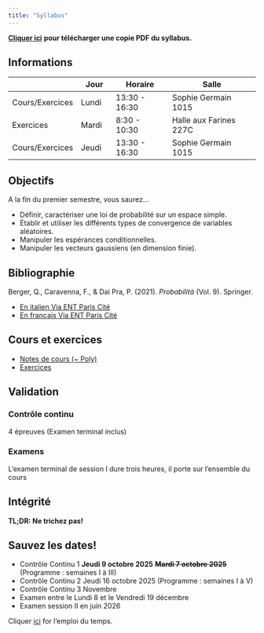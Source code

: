 ```yaml
---
title: "Syllabus"
---
```


[**Cliquer ici**](/documents/MA1AY010-I-syllabus.pdf "PDF du syllabus") **pour télécharger une copie PDF du syllabus.**

## Informations 

|           | Jour       | Horaire              | Salle                       |
|-----------|-----------|-------------------|--------------------------------|
| Cours/Exercices  | Lundi     | 13:30 - 16:30  | Sophie Germain 1015      |
| Exercices | Mardi       | 8:30 - 10:30 | Halle aux Farines 227C |
| Cours/Exercices| Jeudi       | 13:30 - 16:30 | Sophie Germain 1015              |

##  Objectifs

A la fin du premier semestre, vous saurez...

-   Définir, caractériser une loi de probabilité sur un espace simple.
-   Établir et utiliser les différents types de convergence de variables aléatoires.
-   Manipuler les espérances conditionnelles.
-   Manipuler les vecteurs gaussiens (en dimension finie).


## Bibliographie

Berger, Q., Caravenna, F., & Dai Pra, P. (2021). *Probabilità* (Vol. 9). Springer.

- [En italien  Via ENT Paris Cité](https://link-springer-com.ezproxy.u-paris.fr/book/10.1007/978-88-470-4006-9)
- [En français Via ENT Paris Cité](https://univ-scholarvox-com.ezproxy.u-paris.fr/book/88950479)
  
## Cours et exercices

- [Notes de cours (~ Poly)](https://s-v-b.github.io/MA1AY010-CN)
- [Exercices](/exercices/)

## Validation

### Contrôle continu

4 épreuves (Examen terminal inclus)

### Examens

L'examen terminal de session I dure trois heures, il porte sur l'ensemble du cours 

## Intégrité

**TL;DR: Ne trichez pas!**


## Sauvez les dates!

- Contrôle Continu 1  **Jeudi 9 octobre 2025**  ~~**Mardi 7 octobre 2025**~~  (Programme : semaines I à III)
- Contrôle Continu 2  Jeudi 16  octobre 2025 (Programme : semaines I à V)
- Contrôle Continu 3  Novembre 
- Examen entre le Lundi 8 et le Vendredi 19 décembre
- Examen session II en juin 2026

Cliquer [ici](https://edt.math.univ-paris-diderot.fr/#/parcours/math/m1) for l'emploi du temps.
